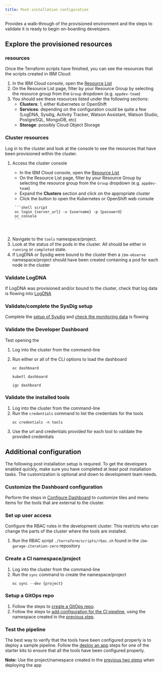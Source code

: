 ```yaml
---
title: Post-installation configuration
---
```



<PageDescription>

Provides a walk-through of the provisioned environment and the steps to validate it is ready to
begin on-boarding developers.

</PageDescription>

## Explore the provisioned resources

### <Globals name="ic" /> resources

Once the Terraform scripts have finished, you can see the resources that the scripts created in IBM Cloud:

1. In the IBM Cloud console, open the [Resource List](https://cloud.ibm.com/resources "Resource list")
2. On the Resource List page, filter by your Resource Group by selecting the resource group from the `Group` dropdown (e.g. `appdev-team`)
3. You should see these resources listed under the following sections:
    - **Clusters**: 1, either Kubernetes or OpenShift
    - **Services**: depending on the configuration could be quite a few (LogDNA, Sysdig, Activity Tracker, Watson Assistant, Watson Studio, PostgreSQL, MongoDB, etc)
    - **Storage**: possibly Cloud Object Storage

### Cluster resources

Log in to the cluster and look at the console to see the resources that have been provisioned within the cluster.

1. Access the cluster console

    <Tabs>

    <Tab label="IBM Cloud">

    - In the IBM Cloud console, open the [Resource List](https://cloud.ibm.com/resources "Resource list")
    - On the Resource List page, filter by your Resource Group by selecting the resource group from the `Group` dropdown (e.g. `appdev-team`)
    - Expand the **Clusters** section and click on the appropriate cluster
    - Click the button to open the Kubernetes or OpenShift web console

    </Tab>

    <Tab label="Hybrid">

        ```shell script
        oc login {server_url} -u {username} -p {password}
        oc console
        ```

    </Tab>

    </Tabs>

<br />

2. Navigate to the `tools` namespace/project.
3. Look at the status of the pods in the cluster. All should be either in `running` or `completed` state.
4. If LogDNA or Sysdig were bound to the cluster then a `ibm-observe` namespace/project should have been created containing
a pod for each node in the cluster

### Validate LogDNA

If LogDNA was provisioned and/or bound to the cluster, check that log data is flowing into [LogDNA](/tools/log-management)

### Validate/complete the SysDig setup

Complete the [setup of Sysdig](/admin/sysdig-setup) and [check the monitoring data](/tools/sysdig) is flowing

### Validate the Developer Dashboard

Test opening the [<Globals name="dashboard" />](/getting-started/dashboard)

1. Log into the cluster from the command-line
2. Run either or all of the CLI options to load the dashboard

    <Tabs>
    <Tab label="oc">

    ```shell script
    oc dashboard
    ```

    </Tab>
    <Tab label="kubectl">

    ```shell script
    kubetl dashboard
    ```

    </Tab>
    <Tab label="IGC">

    ```shell script
    igc dashboard
    ```

    </Tab>
    </Tabs>

### Validate the installed tools

1. Log into the cluster from the command-line
2. Run the [<Globals name="igccli" />](/getting-started/cli) `credentials` command to list the credentials for the tools
    ```shell script
    oc credentials -n tools
    ```
3. Use the url and credentials provided for each tool to validate the provided credentials

## Additional configuration

The following post installation setup is required. To get the developers enabled quickly, make sure you have
completed at least post installation tasks. The customization is optional and down to development team needs.

### Customize the Dashboard configuration

Perform the steps in [Configure Dashboard](/admin/config-dashboard) to customize tiles and menu items for the tools
that are external to the cluster.

### Set up user access

Configure the RBAC rules in the development cluster. This restricts who can change the parts of the cluster where
the tools are installed.

1. Run the RBAC script `./terraform/scripts/rbac.sh` found in the `ibm-garage-iteration-zero` repository

### Create a CI namespace/project

1. Log into the cluster from the command-line
2. Run the [<Globals name="igccli" />](/getting-started/cli) `sync` command to create the namespace/project
    ```shell script
    oc sync --dev {project}
    ```

### Setup a GitOps repo

1. Follow the steps to [create a GitOps repo](/tools/continuous-delivery#set-up-the-gitops-repo).
2. Follow the steps to [add configuration for the CI pipeline](/tools/continuous-delivery#hook-the-ci-pipeline-to-the-cd-pipeline), using
the namespace created in the [previous step](#create-a-ci-namespaceproject).

### Test the pipeline

The best way to verify that the tools have been configured properly is to deploy a sample pipeline. Follow the
[deploy an app](/getting-started-day-1/deploy-app) steps for one of the starter kits to ensure that all the tools have
been configured properly.

**Note:** Use the project/namespace created in the [previous two steps](#create-a-ci-namespaceproject) when deploying the app
